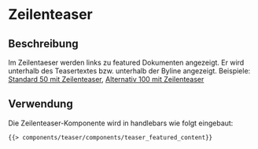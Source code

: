 
<Meta of={TeaserFeaturedContentStories} />

# Zeilenteaser

## Beschreibung

Im Zeilentaeser werden links zu featured Dokumenten angezeigt. Er wird unterhalb des Teasertextes bzw. unterhalb der Byline angezeigt.
Beispiele: [Standard 50 mit Zeilenteaser](?path=/story/komponenten-teaser-standard--standard-50-mit-featured-content), [Alternativ 100 mit Zeilenteaser](?path=/story/komponenten-teaser-alternativ--alternativ-100-mit-featured-content)

## Verwendung

Die Zeilenteaser-Komponente wird in handlebars wie folgt eingebaut:

```html
{{> components/teaser/components/teaser_featured_content}}
```

<Canvas withToolbar>
    <Story of={TeaserFeaturedContentStories.Default} />
</Canvas>

<ArgTypes story="default" />
